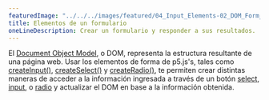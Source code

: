 ```yaml
---
featuredImage: "../../../images/featured/04_Input_Elements-02_DOM_Form_Elements-thumbnail.png"
title: Elementos de un formulario
oneLineDescription: Crear un formulario y responder a sus resultados.
---
```


El <a href="https://developer.mozilla.org/en-US/docs/Web/API/Document_Object_Model" target="_blank">Document Object Model</a>,
o DOM, representa la estructura resultante de una página web. Usar los elementos de forma de p5.js's,
tales como <a href="https://p5js.org/reference/#/p5/createInput" target="_blank">createInput()</a>,
<a href="https://p5js.org/reference/#/p5/createSelect" target="_blank">createSelect()</a>
y <a href="https://p5js.org/reference/#/p5/createRadio" target="_blank">createRadio()</a>,
te permiten crear distintas maneras de acceder a la información ingresada a través de un botón
<a href="https://developer.mozilla.org/en-US/docs/Web/HTML/Element/select" target="_blank">select</a>,
<a href="https://developer.mozilla.org/en-US/docs/Web/HTML/Element/input" target="_blank">input</a>,
o <a href="https://developer.mozilla.org/en-US/docs/Web/HTML/Element/input/radio" target="_blank">radio</a>
y actualizar el DOM en base a la información obtenida.
